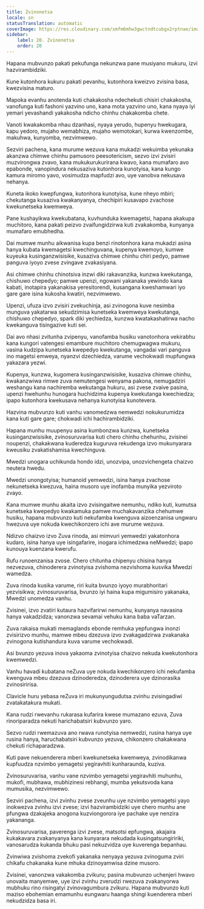 ```yaml
---
title: Zvinonetsa
locale: sn
statusTranslation: automatic
coverImage: https://res.cloudinary.com/xmfm6mhw3gwctndtcubgx2rptnae/image/upload/v1741354419/small_cover_la_gran_rebelion_28716e29d2.webp
sidebar:
    label: 20. Zvinonetsa
    order: 20
---
```

Hapana mubvunzo pakati pekufunga nekunzwa pane musiyano mukuru, izvi hazvirambidziki.

Kune kutonhora kukuru pakati pevanhu, kutonhora kweizvo zvisina basa, kwezvisina maturo.

Mapoka evanhu anotenda kuti chakakosha ndechekuti chisiri chakakosha, vanofunga kuti fashoni yazvino uno, kana mota yazvino uno, kana nyaya iyi yemari yevashandi yakakosha ndicho chinhu chakakomba chete.

Vanoti kwakakomba nhau dzanhasi, nyaya yerudo, hupenyu hwekugara, kapu yedoro, mujaho wemabhiza, mujaho wemotokari, kurwa kwenzombe, makuhwa, kunyomba, nezvimwewo.

Sezviri pachena, kana murume wezuva kana mukadzi wekuimba yekunaka akanzwa chimwe chinhu pamusoro peesotericism, sezvo izvi zvisiri muzvirongwa zvavo, kana mukukurukurirana kwavo, kana mumafaro avo epabonde, vanopindura nekusaziva kutonhora kunotyisa, kana kungo kamura miromo yavo, vosimudza mapfudzi avo, uye vanobva nekusava nehanya.

Kuneta ikoko kwepfungwa, kutonhora kunotyisa, kune nheyo mbiri; chekutanga kusaziva kwakanyanya, chechipiri kusavapo zvachose kwekunetseka kwemweya.

Pane kushayikwa kwekubatana, kuvhunduka kwemagetsi, hapana akakupa muchitoro, kana pakati peizvo zvaifungidzirwa kuti zvakakomba, kunyanya mumafaro emubhedha.

Dai mumwe munhu aikwanisa kupa benzi rinotonhora kana mukadzi asina hanya kubata kwemagetsi kwechinguvana, kupenya kwemoyo, kumwe kuyeuka kusinganzwisisike, kusaziva chimwe chinhu chiri pedyo, pamwe panguva iyoyo zvese zvingave zvakasiyana.

Asi chimwe chinhu chinotsiva inzwi diki rakavanzika, kunzwa kwekutanga, chishuwo chepedyo; pamwe upenzi, ngowani yakanaka yewindo kana kabati, inotapira yakanakisa yeresitorendi, kusangana kweshamwari iyo gare gare isina kukosha kwatiri, nezvimwewo.

Upenzi, ufuza izvo zvisiri zvekuchinja, asi zvinogona kuve nesimba munguva yakatarwa sekudzimisa kunetseka kwemweya kwekutanga, chishuwo chepedyo, spark diki yechiedza, kunzwa kwatakashatirwa nacho kwekanguva tisingazive kuti sei.

Dai avo nhasi zvitunha zvipenyu, vanofamba husiku vanotonhora vekirabhu kana kungori vatengesi emambure muchitoro chemugwagwa mukuru, vasina kudzipa kunetseka kwepedyo kwekutanga, vangadai vari panguva ino magetsi emweya, nyanzvi dzechiedza, varume vechokwadi mupfungwa yakazara yezwi.

Kupenya, kunzwa, kugomera kusinganzwisisike, kusaziva chimwe chinhu, kwakanzwiwa rimwe zuva nemutengesi wenyama pakona, nemugadziri weshangu kana nachiremba wekutanga hukuru, asi zvese zvaive pasina, upenzi hwehunhu hunogara huchidzima kupenya kwekutanga kwechiedza; ipapo kutonhora kwekusava nehanya kunotyisa kunotevera.

Hazvina mubvunzo kuti vanhu vanomedzwa nemwedzi nokukurumidza kana kuti gare gare; chokwadi ichi hachirambidziki.

Hapana munhu muupenyu asina kumbonzwa kunzwa, kunetseka kusinganzwisisike, zvinosuruvarisa kuti chero chinhu chehunhu, zvisinei noupenzi, chakakwana kuderedza kuguruva rekudenga izvo mukunyarara kweusiku zvakatishamisa kwechinguva.

Mwedzi unogara uchikunda hondo idzi, unozvipa, unozvichengeta chaizvo neutera hwedu.

Mwedzi unongotyisa; humanoid yemwedzi, isina hanya zvachose nekunetseka kwezuva, haina musoro uye inofamba munyika yezviroto zvayo.

Kana mumwe munhu akaita izvo zvisingaitwe nemunhu, ndiko kuti, kumutsa kunetseka kwepedyo kwakamuka pamwe muchakavanzika chehumwe husiku, hapana mubvunzo kuti nekufamba kwenguva aizoenzanisa ungwaru hwezuva uye nokuda kwechikonzero ichi ave murume wezuva.

Ndizvo chaizvo izvo Zuva rinoda, asi mimvuri yemwedzi yakatonhora kudaro, isina hanya uye isingafarire, inogara ichimedzwa neMwedzi; ipapo kunouya kuenzana kwerufu.

Rufu runoenzanisa zvose. Chero chitunha chipenyu chisina hanya nezvezuva, chinoderera zvinotyisa zvishoma nezvishoma kusvika Mwedzi wamedza.

Zuva rinoda kusika varume, riri kuita bvunzo iyoyo murabhoritari yezvisikwa; zvinosuruvarisa, bvunzo iyi haina kupa migumisiro yakanaka, Mwedzi unomedza vanhu.

Zvisinei, izvo zvatiri kutaura hazvifarirwi nemunhu, kunyanya navasina hanya vakadzidza; vanonzwa sevamai vehuku kana baba vaTarzan.

Zuva rakaisa mukati memaglands ebonde remhuka yepfungwa inonzi zvisirizvo munhu, mamwe mbeu dzezuva izvo zvakagadzirwa zvakanaka zvinogona kutishandura kuva varume vechokwadi.

Asi bvunzo yezuva inova yakaoma zvinotyisa chaizvo nekuda kwekutonhora kwemwedzi.

Vanhu havadi kubatana neZuva uye nokuda kwechikonzero ichi nekufamba kwenguva mbeu dzezuva dzinoderedza, dzinoderera uye dzinorasika zvinosiririsa.

Clavicle huru yebasa reZuva iri mukunyungudutsa zvinhu zvisingadiwi zvatakatakura mukati.

Kana rudzi rwevanhu rukarasa kufarira kwese mumazano ezuva, Zuva rinoriparadza nekuti harichabatsiri kubvunzo yaro.

Sezvo rudzi rwemazuva ano rwava runotyisa nemwedzi, rusina hanya uye rusina hanya, haruchabatsiri kubvunzo yezuva, chikonzero chakakwana chekuti richaparadzwa.

Kuti pave nekuenderera mberi kwekunetseka kwemweya, zvinodikanwa kupfuudza nzvimbo yemagetsi yegiravhiti kunharaunda, kuziva.

Zvinosuruvarisa, vanhu vane nzvimbo yemagetsi yegiravhiti muhunhu, mukofi, mubhawa, mubhizinesi rebhangi, mumba yekutsvoda kana mumusika, nezvimwewo.

Sezviri pachena, izvi zvinhu zvese zveunhu uye nzvimbo yemagetsi yayo inokwezva zvinhu izvi zvese; izvi hazvirambidziki uye chero munhu ane pfungwa dzakajeka anogona kuzviongorora iye pachake uye nenzira yakananga.

Zvinosuruvarisa, paverenga izvi zvese, matsotsi epfungwa, akajaira kukakavara zvakanyanya kana kunyarara nekudada kusingatsungiririki, vanosarudza kukanda bhuku pasi nekuzvidza uye kuverenga bepanhau.

Zvinwiwa zvishoma zvekofi yakanaka nenyaya yezuva zvinoguma zviri chikafu chakanaka kune mhuka dzinoyamwisa dzine musoro.

Zvisinei, vanonzwa vakakomba zvikuru; pasina mubvunzo uchenjeri hwavo unovaita manyemwe, uye izvi zvinhu zverudzi rwezuva zvakanyorwa mubhuku rino risingatyi zvinovagumbura zvikuru. Hapana mubvunzo kuti maziso ebohemian emamunhu eungwaru haanga shingi kuenderera mberi nekudzidza basa iri.


